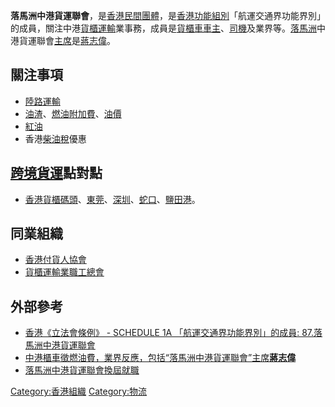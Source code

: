 '''落馬洲中港貨運聯會'''，是[[香港民間團體|香港民間團體]]，是[[香港|香港]][[功能組別|功能組別]]「航運交通界功能界別」的成員，關注中港[[貨櫃|貨櫃]][[運輸|運輸]]業事務，成員是[[貨櫃車|貨櫃車]][[車主|車主]]、[[司機|司機]]及業界等。[[落馬洲|落馬洲]]中港貨運聯會[[主席|主席]]是[[蔣志偉|蔣志偉]]。

==關注事項==
* [[陸路運輸|陸路運輸]]
* [[油渣|油渣]]、[[燃油|燃油]][[附加費|附加費]]、[[油價|油價]]
* [[紅油|紅油]]
* 香港[[柴油稅|柴油稅]]優惠

==[[跨境貨運|跨境貨運]]點對點==
* [[香港貨櫃碼頭|香港貨櫃碼頭]]、[[東莞|東莞]]、[[深圳|深圳]]、[[蛇口|蛇口]]、[[鹽田港|鹽田港]]。

==同業組織==
* [[香港付貨人協會|香港付貨人協會]]
* [[貨櫃運輸業職工總會|貨櫃運輸業職工總會]]

==外部參考==
* [http://www.hklii.org/hk/legis/cord/542/sch1a.html 香港《立法會條例》 - SCHEDULE 1A 「航運交通界功能界別」的成員: 87.落馬洲中港貨運聯會]{{dead link|date=2018年4月 |bot=InternetArchiveBot |fix-attempted=yes }}
* [http://the-sun.on.cc/channels/news/20050812/20050812022003_0001.html 中港櫃車徵燃油費，業界反應，包括“落馬洲中港貨運聯會”主席'''蔣志偉''']
* [http://paper.wenweipo.com/2007/09/01/AY0709010002.htm 落馬洲中港貨運聯會換屆就職]
[[Category:香港組織|Category:香港組織]]
[[Category:物流|Category:物流]]